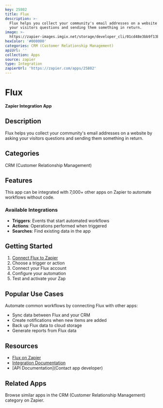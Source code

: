 ```yaml
---
key: 25802
title: Flux
description: >-
  Flux helps you collect your community's email addresses on a website by asking
  your visitors questions and sending them something in return.
image: >-
  https://zapier-images.imgix.net/storage/developer_cli/01cd48e3bb9f13b9b074a3d4d1653d17.png?auto=format%2Ccompress&ixlib=python-3.0.0&q=50
hexColor: '#000000'
categories: CRM (Customer Relationship Management)
apiUrl: ''
collection: Apps
source: zapier
type: Integration
zapierUrl: 'https://zapier.com/apps/25802'
---
```

# Flux

**Zapier Integration App**

## Description

Flux helps you collect your community's email addresses on a website by asking your visitors questions and sending them something in return.

## Categories

CRM (Customer Relationship Management)

## Features

This app can be integrated with 7,000+ other apps on Zapier to automate workflows without code.

### Available Integrations

- **Triggers**: Events that start automated workflows
- **Actions**: Operations performed when triggered
- **Searches**: Find existing data in the app

## Getting Started

1. [Connect Flux to Zapier](https://zapier.com/apps/25802)
2. Choose a trigger or action
3. Connect your Flux account
4. Configure your automation
5. Test and activate your Zap

## Popular Use Cases

Automate common workflows by connecting Flux with other apps:

- Sync data between Flux and your CRM
- Create notifications when new items are added
- Back up Flux data to cloud storage
- Generate reports from Flux data

## Resources

- [Flux on Zapier](https://zapier.com/apps/25802)
- [Integration Documentation](https://zapier.com/apps/25802/integrations)
- [API Documentation](Contact app developer)

## Related Apps

Browse similar apps in the CRM (Customer Relationship Management) category on Zapier.
